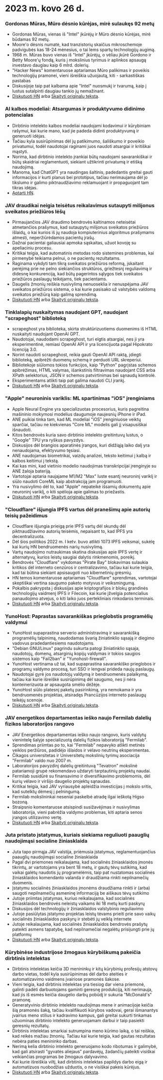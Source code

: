 

<CallToAction />

<Steps>

# 2023 m. kovo 26 d.

### Gordonas Mūras, Mūro dėsnio kūrėjas, mirė sulaukęs 92 metų

- Gordonas Mūras, vienas iš "Intel" įkūrėjų ir Mūro dėsnio kūrėjas, mirė būdamas 92 metų.
- Moore'o dėsnis numatė, kad tranzistorių skaičius mikroschemoje padvigubės kas 18-24 mėnesius, o tai lems spartų technologijų augimą.
- 1968 m. Mūras buvo vienas iš "Intel" įkūrėjų, o vėliau įkūrė Gordono ir Betty Moore'ų fondą, kuris į mokslinius tyrimus ir aplinkos apsaugą investavo daugiau kaip 6 mlrd. dolerių.
- "Hacker News" komentaruose aptariamas Mūro palikimas ir poveikis technologijų pramonei, vieni išreiškia užuojautą, kiti - sarkastiškas pastabas
- Diskusijoje taip pat kalbama apie "Intel" nuosmukį ir tvarumą, kaip į lustus sutalpinti daugiau tankio jų nemažinant.
- [Diskutuoti HN](http://news.ycombinator.com/item?id=35297420) arba [Skaityti originalų tekstą](https://www.moore.org/article-detail?newsUrlName=in-memoriam-gordon-moore-1929-2023).

### AI kalbos modeliai: Atsargumas ir produktyvumo didinimo potencialas

- Dirbtinio intelekto kalbos modeliai naudojami kodavimui ir kūrybiniam rašymui, kai kurie mano, kad jie padeda didinti produktyvumą ir generuoti idėjas.
- Tačiau kyla susirūpinimas dėl jų patikimumo, šališkumo ir poveikio privatumui, todėl naudotojai raginami juos naudoti atsargiai ir kritiškai mąstyti.
- Norima, kad dirbtinio intelekto įrankiai būtų naudojami savarankiškai ir būtų skaidriai reglamentuoti, siekiant užtikrinti privatumą ir etišką naudojimą.
- Manoma, kad ChatGPT yra naudingas šaltinis, padedantis greitai gauti informacijos ir kurti planus bei prototipus, tačiau nerimaujama dėl jo tikslumo ir galimo piktnaudžiavimo reklamuojant ir propaguojant tam tikras idėjas.
- [Aptarti HN](http://news.ycombinator.com/item?id=35299071).

### JAV draudikai neigia teisėtus reikalavimus sutaupyti milijonus sveikatos priežiūros lėšų

- Pirmaujančios JAV draudimo bendrovės kaltinamos neteisėtai atmetančios prašymus, kad sutaupytų milijonus sveikatos priežiūros išlaidų, o kai kurios iš jų naudoja kompiuterinius algoritmus prašymams atmesti, neperžiūrėdamos pacientų įrašų.
- Dažnai pacientai galiausiai apmoka sąskaitas, užuot kovoję su apeliaciniu procesu.
- Kritikai teigia, kad automatinis metodas rodo sistemines problemas, kai pirmenybė teikiama pelnui, o ne pacientų rezultatams.
- Raginama vykdyti tam tikrą sveikatos priežiūros reformą, įskaitant perėjimą prie ne pelno siekiančios struktūros, griežtesnį reguliavimą ir didesnę konkurenciją, kad būtų pagerintos sąlygos tiek sveikatos priežiūros paslaugų teikėjams, tiek pacientams.
- Daugelis žmonių reiškia nusivylimą nenuoseklia ir nenuspėjama JAV sveikatos priežiūros sistema, o kai kurie pasisako už valstybės valdomą sveikatos priežiūrą kaip galimą sprendimą.
- [Diskutuoti HN](http://news.ycombinator.com/item?id=35304017) arba [Skaityti originalų tekstą](https://www.propublica.org/article/cigna-pxdx-medical-health-insurance-rejection-claims).

### Tinklalapių nuskaitymas naudojant GPT, naudojant "scrapeghost" biblioteką

- scrapeghost yra biblioteka, skirta struktūrizuotiems duomenims iš HTML nuskaityti naudojant OpenAI GPT.
- Naudotojai, naudodami scrapeghost, turi elgtis atsargiai, nes ji yra eksperimentinė, remiasi OpenAI API ir yra licencijuota pagal Hipokrato licenciją 3.0.
- Norint naudoti scrapeghost, reikia gauti OpenAI API raktą, įdiegti biblioteką, apibrėžti duomenų schemą ir perduoti URL skreperiui.
- Bibliotekoje siūlomos tokios funkcijos, kaip "Python" pagrįstas schemos apibrėžimas, HTML valymas, išankstinis filtravimas naudojant CSS arba XPath selektorius, JSON ir schemos patvirtinimas bei sąnaudų kontrolė.
- Eksperimentams atlikti taip pat galima naudoti CLI įrankį.
- [Diskutuoti HN](http://news.ycombinator.com/item?id=35305655) arba [Skaityti originalų tekstą](https://jamesturk.github.io/scrapeghost/).

### "Apple" neuroninis variklis: ML spartinimas "iOS" įrenginiams

- Apple Neural Engine yra specializuotas procesorius, kuris pagreitina mašininio mokymosi modelius daugumoje naujesnių iPhone ir iPad.
- ANE puikiai tinka tam, kad ML modeliai "iOS" įrenginiuose veiktų sparčiai, tačiau ne kiekvienas "Core ML" modelis gali jį visapusiškai išnaudoti.
- Kitos bendrovės kuria savo dirbtinio intelekto greitintuvų lustus, o "Google" TPU yra ryškus pavyzdys.
- Diskusijos dėl brangios aparatinės įrangos, kuri didžiąją laiko dalį yra nenaudojama, efektyvumo tęsiasi.
- ANE naudojamas biometrikai, vaizdų analizei, teksto keitimui į kalbą ir kalbos keitimui į tekstą.
- Kai kas mini, kad vietinio modelio naudojimas transkripcijai įrenginyje su ANE žaloja bateriją.
- Vartotojai aptaria naujajame M1/M2 "Max" luste esantį neuroninį variklį ir siūlo naudoti CoreML kaip abstrakciją jam programuoti.
- Yra nusivylimo dėl to, kad "Apple" nepateikė išsamių dokumentų apie neuroninį variklį, o kiti spėlioja apie galimas to priežastis.
- [Diskutuoti HN](http://news.ycombinator.com/item?id=35301447) arba [Skaityti originalų tekstą](https://github.com/hollance/neural-engine).

### "Cloudflare" išjungia IPFS vartus dėl pranešimų apie autorių teisių pažeidimus

- Cloudflare išjungia prieigą prie IPFS vartų dėl skundų dėl piktnaudžiavimo autorių teisėmis, nepaisant to, kad IPFS yra decentralizuota.
- Dėl šios politikos 2022 m. I ketv. buvo atlikti 1073 IPFS veiksmai, sukėlę kai kurių HN bendruomenės narių nusivylimą.
- Vartų naudojimo nutraukimas skatina diskusijas apie IPFS vertę ir alternatyvų, kurios leistų saugiai dalytis rinkmenomis, poreikį.
- Bendrovės "Cloudflare" vykdomas "Pirate Bay" blokavimas sulaukia kritikos dėl interneto cenzūros ir centralizavimo, tačiau kai kurie teigia, kad tai būtina siekiant apsisaugoti nuo kibernetinių grėsmių.
- HN temos komentaruose aptariamas "Cloudflare" sprendimas, vartotojai skeptiškai vertina saugumo paketo motyvus ir veiksmingumą.
- Pokalbis pakrypsta į diskusijas apie kriptografijos ir blokų grandinės technologijų vaidmenį IPFS ir Filecoin, kai kurie įžvelgia potencialius panaudojimo atvejus, o kiti laiko juos pertekliniais rinkodaros terminais.
- [Diskutuoti HN](http://news.ycombinator.com/item?id=35300200) arba [Skaityti originalų tekstą](https://torrentfreak.com/cloudflare-disables-access-to-pirated-content-on-its-ipfs-gateway-230324/).

### YunoHost: Paprastas savarankiškas prieglobstis programėlių valdymui

- YunoHost supaprastina serverio administravimą ir savarankišką programėlių talpinimą, naudodamas švarią žiniatinklio sąsają ir diegimo vadovus pradedantiesiems naudotojams.
- "Debian GNU/Linux" pagrindu sukurta patogi žiniatinklio sąsaja, naudotojų, domenų, atsarginių kopijų valdymas ir tokios saugios sistemos kaip "Fail2ban" ir "Yunohost-firewall".
- YunoHost vertinama už tai, kad supaprastina savarankiško prieglobos ir programų valdymo procesą, turi SSO ir lengvai prideda naujų paslaugų.
- Naudotojai gyrė jos naudotojų valdymą ir bendruomenės palaikymą, tačiau kai kurie išreiškė susirūpinimą dėl saugumo, nes ji nėra konteinerizuota ar apsaugota smėlio dėžėje.
- YunoHost siūlo platesnį paketų pasirinkimą, yra nemokama ir yra bendruomenės projektas, atsiradęs Prancūzijos interneto paslaugų teikėjų scenoje.
- [Diskutuoti HN](http://news.ycombinator.com/item?id=35300482) arba [Skaityti originalų tekstą](https://yunohost.org).

### JAV energetikos departamentas ieško naujo Fermilab dalelių fizikos laboratorijos rangovo

- JAV Energetikos departamentas ieško naujo rangovo, kuris valdytų vienintelę šalyje specializuotą dalelių fizikos laboratoriją "Fermilab".
- Sprendimas priimtas po to, kai "Fermilab" nepavyko atlikti metinės veiklos peržiūros, padidėjo išlaidos ir vėlavo neutrinų eksperimentas.
- Čikagos universitetas ir Universitetų mokslinių tyrimų asociacija "Fermilab" valdo nuo 2007 m.
- Laboratorijos pavyzdinį dalelių greitintuvą "Tevatron" mokslinė patariamoji grupė rekomendavo uždaryti tarptautinių projektų naudai.
- Fermilab susidūrė su finansavimo ir diversifikavimo problemomis, dėl kurių vėlavo ir viršijo daugelio projektų sąnaudas.
- Kritikai teigia, kad JAV vyriausybė apleidžia investicijas į mokslo sritis, kad sutelktų dėmesį į pelningumą.
- Fermilab mokslininkai neseniai paskelbė atradę ilgai ieškotą Higso bozoną.
- Straipsnio komentaruose atsispindi susižavėjimas ir nusivylimas laboratorija, vieni pabrėžia valdymo problemas, kiti aptaria senos įrangos utilizavimo vertę.
- [Diskutuoti HN](http://news.ycombinator.com/item?id=35303391) arba [Skaityti originalų tekstą](https://www.science.org/content/article/major-shake-coming-fermilab-troubled-u-s-particle-physics-center).

### Juta pristato įstatymus, kuriais siekiama reguliuoti paauglių naudojimąsi socialine žiniasklaida

- Juta tapo pirmąja JAV valstija, priėmusia įstatymus, reglamentuojančius paauglių naudojimąsi socialine žiniasklaida
- Pagal dvi priemones reikalaujama, kad socialinės žiniasklaidos įmonės tikrintų, ar vartotojams yra bent 18 metų, ir gautų tėvų sutikimą, kad vaikai galėtų naudotis jų programėlėmis, taip pat nustatomas socialinės žiniasklaidos komendanto valanda ir draudžiama rinkti nepilnamečių duomenis.
- Įstatymu socialinės žiniasklaidos įmonėms draudžiama rinkti ir (arba) saugoti nepilnamečių asmeninę informaciją be aiškaus tėvų sutikimo
- Jutoje priimtas įstatymas, kuriuo reikalaujama, kad socialinės žiniasklaidos bendrovės neleistų vaikams iki 18 metų kurti paskyrų
- Diskusijos dėl technologijų ir žiniasklaidos valstybinio reguliavimo
- Jutoje pasiūlytas įstatymo projektas leistų tėvams prieiti prie savo vaikų socialinės žiniasklaidos paskyrų ir stebėti jų veiklą internete
- Jutoje reikalaujama, kad socialinės žiniasklaidos bendrovės prašytų pateikti asmens tapatybę, kad nepilnamečiai negalėtų prisijungti prie jų platformų
- [Diskutuoti HN](http://news.ycombinator.com/item?id=35307647) arba [Skaityti originalų tekstą](https://www.bbc.com/news/world-us-canada-65060733).

### Kūrybinėse industrijose žmogaus kūrybiškumą pakeičia dirbtinis intelektas

- Dirbtinis intelektas keičia 3D menininkų ir kitų kūrybinių profesijų atstovų darbo vietas, todėl kyla susirūpinimas dėl darbo ateities ir automatizavimo vaidmens įvairiose pramonės šakose.
- Vieni teigia, kad dirbtinis intelektas yra tiesiog dar viena priemonė, galinti padėti darbuotojams gaminti geresnę produkciją, kiti nerimauja, kad jis iš esmės keičia daugelio darbų pobūdį ir sukuria "McDonald's" pramonę.
- Generatyvinio dirbtinio intelekto naudojimas mene ir animacijoje keičia šią pramonės šaką, tačiau kvalifikuoti kūrybos vadovai, gerai išmanantys įvairius meno stilius ir kadravimo kampus, gali greitai sukurti tinkamas užuominas dirbtinio intelekto generuojamam darbui ir taip pasiekti geresnių rezultatų.
- Dirbtinis intelektas smarkiai sutrumpina meno kūrimo laiką, o tai reiškia, kad reikės mažiau žmonių. Tačiau kai kurie teigia, kad gautas rezultatas nebėra paties menininko darbas.
- Nerimą kelia dirbtinio intelekto generuojamo kodo ribotumas ir galimybė, kad gali atsirasti "gyvatės aliejaus" pardavėjų, žadančių pateikti visiškai veikiančias programas be žmogaus dalyvavimo.
- Kai kurie išreiškia viltį, kad dirbtinis intelektas papildys darbo eigą ir automatizuos nuobodžias užduotis, o ne visiškai pakeis kūrėjus.
- [Diskutuoti HN](http://news.ycombinator.com/item?id=35308498) arba [Skaityti originalų tekstą](https://reddit.com/r/blender/comments/121lhfq/i_lost_everything_that_made_me_love_my_job/).

</Steps>
